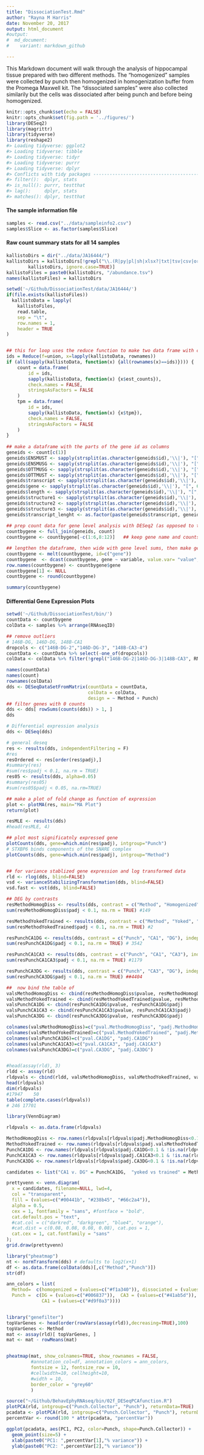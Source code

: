 ```yaml
---
title: "DissociationTest.Rmd"
author: "Rayna M Harris"
date: November 20, 2017
output: html_document
#output:
#  md_document:
#    variant: markdown_github

---
```


This Markdown document will walk through the analysis of hippocampal tissue prepared with two different methods. The "homogenized" samples were collected by punch then homogenized in homogenization buffer from the Promega Maxwell kit. The "dissociated samples" were also collected similarily but the cells was dissociated after being punch and before being homogenized. 

```r
knitr::opts_chunk$set(echo = FALSE)
knitr::opts_chunk$set(fig.path = '../figures/')
library(DESeq2)
library(magrittr)
library(tidyverse)
library(reshape2)
#> Loading tidyverse: ggplot2
#> Loading tidyverse: tibble
#> Loading tidyverse: tidyr
#> Loading tidyverse: purrr
#> Loading tidyverse: dplyr
#> Conflicts with tidy packages ----------------------------------------------
#> filter():  dplyr, stats
#> is_null(): purrr, testthat
#> lag():     dplyr, stats
#> matches(): dplyr, testthat
```

#### The sample information file
```r
samples <- read.csv("../data/sampleinfo2.csv")
samples$Slice <- as.factor(samples$Slice)
```

#### Raw count summary stats for all 14 samples
```r
kallistoDirs = dir("../data/JA16444/")
kallistoDirs = kallistoDirs[!grepl("\\.(R|py|pl|sh|xlsx?|txt|tsv|csv|org|md|obo|png|jpg|pdf)$",
        kallistoDirs, ignore.case=TRUE)]
kallistoFiles = paste0(kallistoDirs, "/abundance.tsv")
names(kallistoFiles) = kallistoDirs

setwd('~/Github/DissociationTest/data/JA16444/')
if(file.exists(kallistoFiles))
  kallistoData = lapply(
    kallistoFiles,
    read.table,
    sep = "\t",
    row.names = 1,
    header = TRUE
)


## this for loop uses the reduce function to make two data frame with counts or tpm from all the samples
ids = Reduce(f=union, x=lapply(kallistoData, rownames))
if (all(sapply(kallistoData, function(x) {all(rownames(x)==ids)}))) {
    count = data.frame(
        id = ids,
        sapply(kallistoData, function(x) {x$est_counts}),
        check.names = FALSE,
        stringsAsFactors = FALSE
    )
    tpm = data.frame(
        id = ids,
        sapply(kallistoData, function(x) {x$tpm}),
        check.names = FALSE,
        stringsAsFactors = FALSE
    )
}
 
## make a dataframe with the parts of the gene id as columns
geneids <- count[c(1)] 
geneids$ENSMUST <- sapply(strsplit(as.character(geneids$id),'\\|'), "[", 1)
geneids$ENSMUSG <- sapply(strsplit(as.character(geneids$id),'\\|'), "[", 2)
geneids$OTTMUSG <- sapply(strsplit(as.character(geneids$id),'\\|'), "[", 3)
geneids$OTTMUST <- sapply(strsplit(as.character(geneids$id),'\\|'), "[", 4)
geneids$transcript <- sapply(strsplit(as.character(geneids$id),'\\|'), "[", 5)
geneids$gene <- sapply(strsplit(as.character(geneids$id),'\\|'), "[", 6)
geneids$length <- sapply(strsplit(as.character(geneids$id),'\\|'), "[", 7)
geneids$structure1 <- sapply(strsplit(as.character(geneids$id),'\\|'), "[", 8)
geneids$structure2 <- sapply(strsplit(as.character(geneids$id),'\\|'), "[", 9)
geneids$structure3 <- sapply(strsplit(as.character(geneids$id),'\\|'), "[", 10)
geneids$transcript_lenght <- as.factor(paste(geneids$transcript, geneids$length, sep="_"))
 
## prep count data for gene level analysis with DESeq2 (as opposed to transcript level anlaysis)
countbygene <- full_join(geneids, count)
countbygene <- countbygene[-c(1:6,8:12)]   ## keep gene name and counts for samples)

## lengthen the dataframe, then wide with gene level sums, then make gene the row name, then round the value to nearest integer
countbygene <- melt(countbygene, id=c("gene")) 
countbygene  <- dcast(countbygene, gene ~ variable, value.var= "value", fun.aggregate=sum)
row.names(countbygene) <- countbygene$gene
countbygene[1] <- NULL
countbygene <- round(countbygene)
```

```r
summary(countbygene)
```

#### Differential Gene Expression Plots
```r
setwd('~/Github/DissociationTest/bin/')
countData <- countbygene 
colData <- samples %>% arrange(RNAseqID)

## remove outliers
# 146B-DG, 146D-DG, 148B-CA1
dropcols <- c("146B-DG-2","146D-DG-3", "148B-CA3-4")
countData <- countData %>% select(-one_of(dropcols))
colData <- colData %>% filter(!grepl("146B-DG-2|146D-DG-3|148B-CA3", RNAseqID))

names(countData)
names(count)
rownames(colData)
dds <- DESeqDataSetFromMatrix(countData = countData,
                              colData = colData,
                              design = ~ Method + Punch)
## filter genes with 0 counts
dds <- dds[ rowSums(counts(dds)) > 1, ]
dds

# Differential expression analysis
dds <- DESeq(dds)

# general deseq
res <- results(dds, independentFiltering = F)
#res
resOrdered <- res[order(res$padj),]
#summary(res)
#sum(res$padj < 0.1, na.rm = TRUE)
res05 <- results(dds, alpha=0.05)
#summary(res05)
#sum(res05$padj < 0.05, na.rm=TRUE)

## make a plot of fold change as function of expression
plot <- plotMA(res, main="MA Plot")
return(plot)

resMLE <- results(dds)
#head(resMLE, 4)

## plot most significatnly expressed gene
plotCounts(dds, gene=which.min(res$padj), intgroup="Punch")
# STXBP6 binds components of the SNARE complex
plotCounts(dds, gene=which.min(res$padj), intgroup="Method")


## for variance stablized gene expression and log transformed data
rld <- rlog(dds, blind=FALSE)
vsd <- varianceStabilizingTransformation(dds, blind=FALSE)
vsd.fast <- vst(dds, blind=FALSE)

## DEG by contrasts
resMethodHomogDiss <- results(dds, contrast = c("Method", "Homogenized", "Dissociated"), independentFiltering = F)
sum(resMethodHomogDiss$padj < 0.1, na.rm = TRUE) #149

resMethodYokedTrained <- results(dds, contrast = c("Method", "Yoked", "Trained"), independentFiltering = F)
sum(resMethodYokedTrained$padj < 0.1, na.rm = TRUE) #2

resPunchCA1DG <- results(dds, contrast = c("Punch", "CA1", "DG"), independentFiltering = F)
sum(resPunchCA1DG$padj < 0.1, na.rm = TRUE) # 3542

resPunchCA1CA3 <- results(dds, contrast = c("Punch", "CA1", "CA3"), independentFiltering = F)
sum(resPunchCA1CA3$padj < 0.1, na.rm = TRUE) #1179

resPunchCA3DG <- results(dds, contrast = c("Punch", "CA3", "DG"), independentFiltering = F)
sum(resPunchCA3DG$padj < 0.1, na.rm = TRUE) ##4404

##  now bind the table of 
valsMethodHomogDiss <- cbind(resMethodHomogDiss$pvalue, resMethodHomogDiss$padj)
valsMethodYokedTrained <- cbind(resMethodYokedTrained$pvalue, resMethodYokedTrained$padj) 
valsPunchCA1DG <- cbind(resPunchCA1DG$pvalue, resPunchCA1DG$padj) 
valsPunchCA1CA3 <- cbind(resPunchCA1CA3$pvalue, resPunchCA1CA3$padj) 
valsPunchCA3DG <- cbind(resPunchCA3DG$pvalue, resPunchCA3DG$padj) 

colnames(valsMethodHomogDiss)=c("pval.MethodHomogDiss", "padj.MethodHomogDiss")
colnames(valsMethodYokedTrained)=c("pval.MethodYokedTrained", "padj.MethodYokedTrained")
colnames(valsPunchCA1DG)=c("pval.CA1DG", "padj.CA1DG")
colnames(valsPunchCA1CA3)=c("pval.CA1CA3", "padj.CA1CA3")
colnames(valsPunchCA3DG)=c("pval.CA3DG", "padj.CA3DG")


#head(assay(rld), 3)
rldd <- assay(rld)
rldpvals <- cbind(rldd, valsMethodHomogDiss, valsMethodYokedTrained, valsPunchCA1DG, valsPunchCA1CA3, valsPunchCA3DG)
head(rldpvals)
dim(rldpvals)
#17947    50
table(complete.cases(rldpvals))
# 246 17701 
```

```r
library(VennDiagram)

rldpvals <- as.data.frame(rldpvals)

MethodHomogDiss <- row.names(rldpvals[rldpvals$padj.MethodHomogDiss<0.1 & !is.na(rldpvals$padj.MethodHomogDiss),])
MethodYokedTrained <- row.names(rldpvals[rldpvals$padj.valsMethodYokedTrained<0.1 & !is.na(rldpvals$padj.valsMethodYokedTrained),])
PunchCA1DG <- row.names(rldpvals[rldpvals$padj.CA1DG<0.1 & !is.na(rldpvals$padj.CA1DG),])
PunchCA1CA3 <- row.names(rldpvals[rldpvals$padj.CA1CA3<0.1 & !is.na(rldpvals$padj.CA1CA3),])
PunchCA3DG <- row.names(rldpvals[rldpvals$padj.CA3DG<0.1 & !is.na(rldpvals$padj.CA3DG),])

candidates <- list("CA1 v. DG" = PunchCA1DG,  "yoked vs trained" = MethodYokedTrained, "Homogenized v. Dissociated" = MethodHomogDiss )

prettyvenn <- venn.diagram(
  x = candidates, filename=NULL, lwd=4,
  col = "transparent",
  fill = (values=c("#00441b", "#238b45", "#66c2a4")),
  alpha = 0.5,
  cex = 1, fontfamily = "sans", #fontface = "bold",
  cat.default.pos = "text",
  #cat.col = c("darkred", "darkgreen", "blue4", "orange"),
  #cat.dist = c(0.08, 0.08, 0.08, 0.08), cat.pos = 1,
  cat.cex = 1, cat.fontfamily = "sans"
);
grid.draw(prettyvenn)

```

```r
library("pheatmap")
nt <- normTransform(dds) # defaults to log2(x+1) 
df <- as.data.frame(colData(dds)[,c("Method","Punch")])
str(df)

ann_colors = list(
  Method=  c(homogenized = (values=c("#f1a340")), dissociated = (values=c("#9970ab"))),
  Punch =  c(DG = (values=c("#006837")),  CA3 = (values=c("#41ab5d")), 
             CA1 = (values=c("#d9f0a3"))))


library("genefilter")
topVarGenes <- head(order(rowVars(assay(rld)),decreasing=TRUE),100)
topVarGenes <- Method
mat <- assay(rld)[ topVarGenes, ]
mat <- mat - rowMeans(mat)


pheatmap(mat, show_colnames=TRUE, show_rownames = FALSE,
         #annotation_col=df, annotation_colors = ann_colors,
         fontsize = 12, fontsize_row = 10, 
         #cellwidth=10, cellheight=10,
         #width = 10,
         border_color = "grey60"
         )

```

```r
source("~/Github/BehavEphyRNAseq/bin/02f_DESeqPCAfunction.R")
plotPCA(rld, intgroup=c("Punch.Collector", "Punch"), returnData=TRUE)
pcadata <- plotPCA(rld, intgroup=c("Punch.Collector", "Punch"), returnData=TRUE)
percentVar <- round(100 * attr(pcadata, "percentVar"))

ggplot(pcadata, aes(PC1, PC2, color=Punch, shape=Punch.Collector)) +
  geom_point(size=5) +
  xlab(paste0("PC1: ",percentVar[1],"% variance")) +
  ylab(paste0("PC2: ",percentVar[2],"% variance"))
```